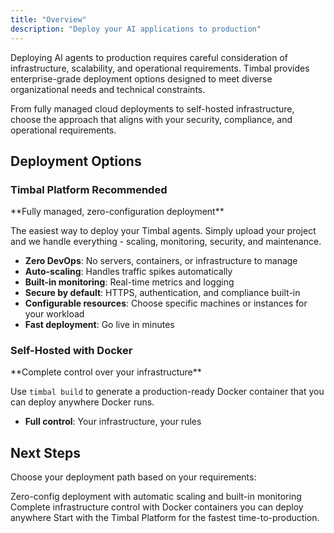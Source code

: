 ```yaml
---
title: "Overview"
description: "Deploy your AI applications to production"
---
```


Deploying AI agents to production requires careful consideration of infrastructure, scalability, and operational requirements. Timbal provides enterprise-grade deployment options designed to meet diverse organizational needs and technical constraints.

From fully managed cloud deployments to self-hosted infrastructure, choose the approach that aligns with your security, compliance, and operational requirements.

## Deployment Options

<h3>Timbal Platform <span style={{backgroundColor: '#000000', color: 'white', padding: '2px 8px', borderRadius: '12px', fontSize: '14px', marginLeft: '8px'}}>Recommended</span></h3>
**Fully managed, zero-configuration deployment**

The easiest way to deploy your Timbal agents. Simply upload your project and we handle everything - scaling, monitoring, security, and maintenance.

- **Zero DevOps**: No servers, containers, or infrastructure to manage
- **Auto-scaling**: Handles traffic spikes automatically
- **Built-in monitoring**: Real-time metrics and logging
- **Secure by default**: HTTPS, authentication, and compliance built-in
- **Configurable resources**: Choose specific machines or instances for your workload
- **Fast deployment**: Go live in minutes

<h3>Self-Hosted with Docker</h3>
**Complete control over your infrastructure**

Use `timbal build` to generate a production-ready Docker container that you can deploy anywhere Docker runs.

- **Full control**: Your infrastructure, your rules

<h2>Next Steps</h2>

Choose your deployment path based on your requirements:

<CardGroup cols={2}>
  <Card title="Timbal Platform" icon="cloud" href="/deployment/platform">
    Zero-config deployment with automatic scaling and built-in monitoring
  </Card>
  <Card title="Self-Host with Docker" icon="docker" href="/deployment/self-hosted">
    Complete infrastructure control with Docker containers you can deploy anywhere
  </Card>
</CardGroup>

<Tip>
Start with the Timbal Platform for the fastest time-to-production.
</Tip>
